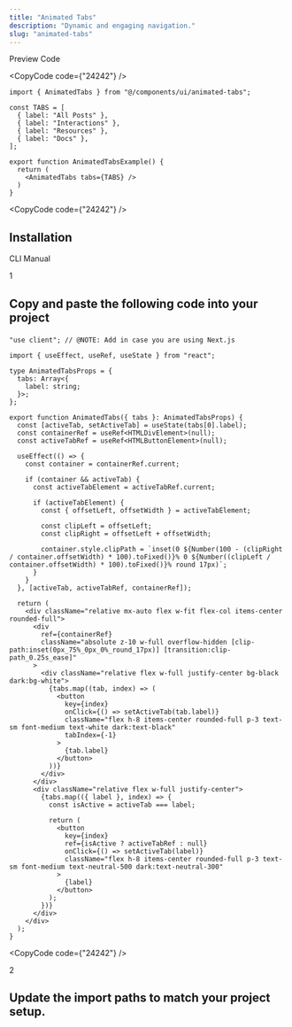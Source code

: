 ```yaml
---
title: "Animated Tabs"
description: "Dynamic and engaging navigation."
slug: "animated-tabs"
---
```


<Tabs defaultValue="preview">

<div className="border-b dark:border-neutral-800/60 border-neutral-300/50">

<TabsList>
	<TabsTrigger value="preview">Preview</TabsTrigger>
	<TabsTrigger value="code">Code</TabsTrigger>
</TabsList>

</div>

<TabsContent value="preview">

<ComponentView className="h-[340px] flex items-center justify-center">

<AnimatedTabs />

<div className="absolute top-8 right-4">

<CopyCode code={"24242"} />

</div>

</ComponentView>

</TabsContent>

<TabsContent value="code">

<ComponentView className="h-[340px] bg-neutral-200/30 dark:bg-neutral-900/40">

```tsx
import { AnimatedTabs } from "@/components/ui/animated-tabs";

const TABS = [
  { label: "All Posts" },
  { label: "Interactions" },
  { label: "Resources" },
  { label: "Docs" },
];

export function AnimatedTabsExample() {
  return (
    <AnimatedTabs tabs={TABS} />
  )
}
```

<div className="absolute top-8 right-4">

<CopyCode code={"24242"} />

</div>

</ComponentView>

</TabsContent>

</Tabs>

<div className="space-y-2 pt-6">

## Installation

<Tabs defaultValue="cli">

<div className="flex items-center justify-between border-b dark:border-neutral-800/60 border-neutral-300/50 pr-3">

<TabsList>
	<TabsTrigger value="cli">CLI</TabsTrigger>
	<TabsTrigger value="manual">Manual</TabsTrigger>
</TabsList>

</div>

<TabsContent value="cli">

<CodeBlock 
	npmCommand="npx @luxeui/ui add animated-tabs" 
	pnpmCommand="pnpm dlx @luxeui/ui add animated-tabs" 
	yarnCommand="npx @luxeui/ui add animated-tabs" 
	bunCommand="bunx --bun @luxeui/ui add animated-tabs" 
/>

</TabsContent>

<TabsContent value="manual">

<div>

<div className="relative">

<div className="absolute flex h-9 w-9 select-none items-center justify-center rounded-full border-[3px] border-background bg-neutral-300 dark:bg-neutral-800">
	<span className="font-semibold text-primary">1</span>
</div>

<div className="ml-[1.1rem] border-l border-neutral-200 dark:border-neutral-900">
	
<div className="space-y-4 pb-10 pl-8 pt-1">

<h2 className="font-medium text-primary">

Copy and paste the following code into your project

</h2>

<ComponentView className="h-[350px] bg-neutral-200/30 dark:bg-neutral-900/40">

```tsx
"use client"; // @NOTE: Add in case you are using Next.js

import { useEffect, useRef, useState } from "react";

type AnimatedTabsProps = {
  tabs: Array<{
    label: string;
  }>;
};

export function AnimatedTabs({ tabs }: AnimatedTabsProps) {
  const [activeTab, setActiveTab] = useState(tabs[0].label);
  const containerRef = useRef<HTMLDivElement>(null);
  const activeTabRef = useRef<HTMLButtonElement>(null);

  useEffect(() => {
    const container = containerRef.current;

    if (container && activeTab) {
      const activeTabElement = activeTabRef.current;

      if (activeTabElement) {
        const { offsetLeft, offsetWidth } = activeTabElement;

        const clipLeft = offsetLeft;
        const clipRight = offsetLeft + offsetWidth;

        container.style.clipPath = `inset(0 ${Number(100 - (clipRight / container.offsetWidth) * 100).toFixed()}% 0 ${Number((clipLeft / container.offsetWidth) * 100).toFixed()}% round 17px)`;
      }
    }
  }, [activeTab, activeTabRef, containerRef]);

  return (
    <div className="relative mx-auto flex w-fit flex-col items-center rounded-full">
      <div
        ref={containerRef}
        className="absolute z-10 w-full overflow-hidden [clip-path:inset(0px_75%_0px_0%_round_17px)] [transition:clip-path_0.25s_ease]"
      >
        <div className="relative flex w-full justify-center bg-black dark:bg-white">
          {tabs.map((tab, index) => (
            <button
              key={index}
              onClick={() => setActiveTab(tab.label)}
              className="flex h-8 items-center rounded-full p-3 text-sm font-medium text-white dark:text-black"
              tabIndex={-1}
            >
              {tab.label}
            </button>
          ))}
        </div>
      </div>
      <div className="relative flex w-full justify-center">
        {tabs.map(({ label }, index) => {
          const isActive = activeTab === label;

          return (
            <button
              key={index}
              ref={isActive ? activeTabRef : null}
              onClick={() => setActiveTab(label)}
              className="flex h-8 items-center rounded-full p-3 text-sm font-medium text-neutral-500 dark:text-neutral-300"
            >
              {label}
            </button>
          );
        })}
      </div>
    </div>
  );
}
```

<div className="absolute top-8 right-4">

<CopyCode code={"24242"} />

</div>

</ComponentView>

</div>
</div>
</div>

<div className="relative">

<div className="absolute flex h-9 w-9 select-none items-center justify-center rounded-full border-[3px] border-background bg-neutral-300 dark:bg-neutral-800">
	
<span className="font-semibold text-primary">2</span>

</div>

<div className="ml-[1.1rem] border-l border-neutral-200 dark:border-neutral-900">

<div className="space-y-4 pl-8 pt-1">

<h2 className="font-medium text-primary">

Update the import paths to match your project setup.

</h2>

</div>
</div>
</div>
</div>

</TabsContent>

</Tabs>

</div>